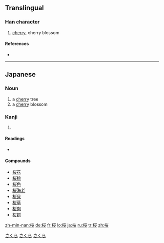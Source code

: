 {{ja-forms|{{zh-lookup|桜}}|[[樱]]|[[櫻]]}}
==Translingual==

===Han character===
{{Han char|rn=75|rad=木|as=06|sn=10|four=|canj=木火女 (DFV)}}

# [[cherry]], cherry blossom

====References====
* {{Han ref|kx=0526.211|dkj=14796|hdz=21207.051|uh=685C|ud=26716}}

----

==Japanese==

===Noun===
{{ja-noun|s|hira=さくら|rom=sakura|kyu=櫻}}

# a [[cherry]] tree
# a [[cherry]] blossom

===Kanji===
{{ja-kanji|grade=5|rs=木06}}

# {{defn|Japanese}}

====Readings====
* {{ja-readings|on=[[おう]] ([[ō]]), [[よう]] ([[yō]])|kun=[[さくら]] ([[sakura]])}}

====Compounds====
* [[桜花]]
* [[桜桃]]
* [[桜色]]
* [[桜海老]]
* [[桜貝]]
* [[桜草]]
* [[桜肉]]
* [[桜餅]]

[[Category:1000 Japanese basic words|さくら]]
[[Category:Japanese nouns|さくら]]
[[Category:ja:Trees|さくら]]

[[zh-min-nan:桜]]
[[de:桜]]
[[fr:桜]]
[[lo:桜]]
[[ja:桜]]
[[ru:桜]]
[[tr:桜]]
[[zh:桜]]